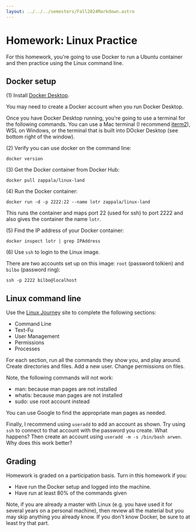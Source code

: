 ```yaml
---
layout: ../../../semesters/Fall2024Markdown.astro
---
```


# Homework: Linux Practice

For this homework, you're going to use Docker to run a Ubuntu container and then
practice using the Linux command line.

## Docker setup

(1) Install [Docker Desktop](https://www.docker.com/products/docker-desktop/).

You may need to create a Docker account when you run Docker Desktop.

Once you have Docker Desktop running, you're going to use a terminal for the
following commands. You can use a Mac terminal (I recommend
[iterm2](https://iterm2.com/)), WSL on Windows, or the terminal that is built
into DOcker Desktop (see bottom right of the window).

(2) Verify you can use docker on the command line:

```
docker version
```

(3) Get the Docker container from Docker Hub:

```
docker pull zappala/linux-land
```

(4) Run the Docker container:

```
docker run -d -p 2222:22 --name lotr zappala/linux-land
```

This runs the container and maps port 22 (used for ssh) to port 2222 and also
gives the container the name `lotr`.

(5) Find the IP address of your Docker container:

```
docker inspect lotr | grep IPAddress
```

(6) Use `ssh` to login to the Linux image.

There are two accounts set up on this image: `root` (password tolkien) and
`bilbo` (password ring):

```
ssh -p 2222 bilbo@localhost
```

## Linux command line

Use the [Linux Journey](https://linuxjourney.com/) site to complete the
following sections:

- Command Line
- Text-Fu
- User Management
- Permissions
- Processes

For each section, run all the commands they show you, and play around. Create
directories and files. Add a new user. Change permissions on files.

Note, the following commands will not work:

- man: because man pages are not installed
- whatis: because man pages are not installed
- sudo: use root account instead

You can use Google to find the appropriate man pages as needed.

Finally, I recommend using `useradd` to add an account as shown. Try using `ssh`
to connect to that account with the password you create. What happens? Then
create an account using `useradd -m -s /bin/bash arwen`. Why does this work
better?

## Grading

Homework is graded on a participation basis. Turn in this homework if you:

- Have run the Docker setup and logged into the machine.
- Have run at least 80% of the commands given

Note, if you are already a master with Linux (e.g. you have used it for several
years on a personal machine), then review all the material but you may skip
anything you already know. If you don't know Docker, be sure to at least try
that part.
